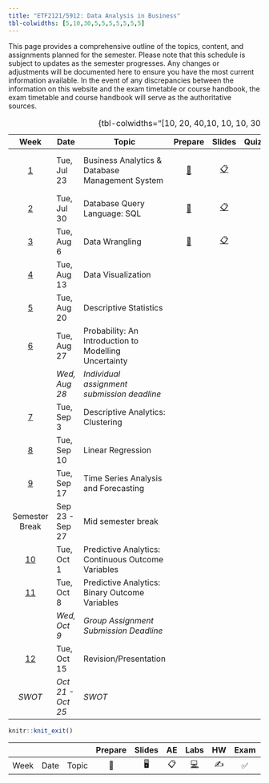 ```yaml
---
title: "ETF2121/5912: Data Analysis in Business"
tbl-colwidths: [5,10,30,5,5,5,5,5,5,5]
---
```


This page provides a comprehensive outline of the topics, content, and assignments planned for the semester. Please note that this schedule is subject to updates as the semester progresses. Any changes or adjustments will be documented here to ensure you have the most current information available. In the event of any discrepancies between the information on this website and the exam timetable or course handbook, the exam timetable and course handbook will serve as the authoritative sources.

|           Week            | Date              | Topic                                                 |                                          Prepare                                           |                                           Slides                                           |                        Quiz/Assignments                        | Reading                       |
|:---------:|-----------|-----------|:---------:|:---------:|:---------:|-----------|
|  [1](/weeks/week-1.html)  | Tue, Jul 23       | Business Analytics & Database Management System       |                                   [📖](/labs/lab-1.html)                                   | [📋](https://learning.monash.edu/pluginfile.php/3800248/mod_resource/content/1/lec-1.html) | [📝](https://learning.monash.edu/mod/quiz/view.php?id=2893140) | 📕 Camm 1.1, 1.2, 1.3 and 1.5 |
|  [2](/weeks/week-2.html)  | Tue, Jul 30       | Database Query Language: SQL                          | [📖](https://learning.monash.edu/pluginfile.php/3937376/mod_resource/content/2/lab-2.html) | [📋](https://learning.monash.edu/pluginfile.php/3937400/mod_resource/content/1/lec-2.html) | [📝](https://learning.monash.edu/mod/quiz/view.php?id=2893560) | [✍️](/hw/hw-1.html)           |
|  [3](/weeks/week-3.html)  | Tue, Aug 6        | Data Wrangling                                        | [📖](https://learning.monash.edu/pluginfile.php/3977906/mod_resource/content/3/lab-3.html) | [📋](https://learning.monash.edu/pluginfile.php/3977860/mod_resource/content/1/lec-3.html) | [📝](https://learning.monash.edu/mod/quiz/view.php?id=2989083) |                               |
|  [4](/weeks/week-4.html)  | Tue, Aug 13       | Data Visualization                                    |                                                                                            |                                                                                            |                                                                |                               |
|  [5](/weeks/week-5.html)  | Tue, Aug 20       | Descriptive Statistics                                |                                                                                            |                                                                                            |                                                                |                               |
|  [6](/weeks/week-6.html)  | Tue, Aug 27       | Probability: An Introduction to Modelling Uncertainty |                                                                                            |                                                                                            |                                                                |                               |
|                           | *Wed, Aug 28*     | *Individual assignment submission deadline*           |                                                                                            |                                                                                            |                                                                |                               |
|  [7](/weeks/week-7.html)  | Tue, Sep 3        | Descriptive Analytics: Clustering                     |                                                                                            |                                                                                            |                                                                |                               |
|  [8](/weeks/week-8.html)  | Tue, Sep 10       | Linear Regression                                     |                                                                                            |                                                                                            |                                                                |                               |
|  [9](/weeks/week-9.html)  | Tue, Sep 17       | Time Series Analysis and Forecasting                  |                                                                                            |                                                                                            |                                                                |                               |
|      Semester Break       | Sep 23 - Sep 27   | Mid semester break                                    |                                                                                            |                                                                                            |                                                                |                               |
| [10](/weeks/week-10.html) | Tue, Oct 1        | Predictive Analytics: Continuous Outcome Variables    |                                                                                            |                                                                                            |                                                                |                               |
| [11](/weeks/week-11.html) | Tue, Oct 8        | Predictive Analytics: Binary Outcome Variables        |                                                                                            |                                                                                            |                                                                |                               |
|                           | *Wed, Oct 9*      | *Group Assignment Submission Deadline*                |                                                                                            |                                                                                            |                                                                |                               |
| [12](/weeks/week-12.html) | Tue, Oct 15       | Revision/Presentation                                 |                                                                                            |                                                                                            |                                                                |                               |
|          *SWOT*           | *Oct 21 - Oct 25* | *SWOT*                                                |                                                                                            |                                                                                            |                                                                |                               |

: {tbl-colwidths="\[10, 20, 40,10, 10, 10, 30\]"}

```r

knitr::knit_exit()
```

|      |      |       | Prepare | Slides | AE  |                                                    Labs                                                    | HW  | Exam | Project | Quiz |
|------|------|------|:----:|:----:|:----:|:----------:|:----:|:----:|:----:|:----:|
| Week | Date | Topic |   📖    |   🖥️   | 📋  | [💻](https://sakai.duke.edu/samigo-app/servlet/Login?id=6fa7ebf3-01af-42a6-91ba-3e813d3901221641094171786) | ✍️  |  ✅  |   📂    |  📝  |
